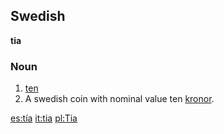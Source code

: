 ==Swedish==
'''tia'''
===Noun===
#[[ten]]
#A swedish coin with nominal value ten [[kronor]].

[[es:tía]]
[[it:tia]]
[[pl:Tia]]